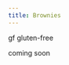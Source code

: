 ```yaml
---
title: Brownies
---
```


<span class="badge bg-warning">gf</span><span class="tag-description"> gluten-free</span>

coming soon